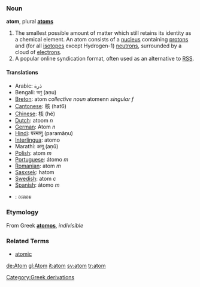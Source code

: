 === Noun ===
'''atom''', plural '''[[atoms]]'''

# The smallest possible amount of matter which still retains its identity as a chemical element.  An atom consists of a [[nucleus]] containing [[proton]]s and (for all [[isotope]]s except Hydrogen-1) [[neutron]]s, surrounded by a cloud of [[electron]]s.
# A popular online syndication format, often used as an alternative to [[RSS]].

==== Translations ====
*Arabic: ذرة
*Bengali: অণু (aṇu)
*[[Breton]]: atom ''collective noun'' atomenn ''singular f''
*[[Cantonese]]: 核 (hat6)
*[[Chinese]]: 核 (hé)
*[[Dutch]]: atoom ''n''
*[[German]]: Atom ''n''
*[[Hindi]]: परमाणु (paramāṇu)
*[[Interlingua]]: atomo
*Marathi: अणू (aṇū)
*[[Polish]]: atom ''m''
*[[Portuguese]]: átomo ''m''
*[[Romanian]]: atom ''m''
*[[Sasxsek]]: hatom
*[[Swedish]]: atom ''c''
*[[Spanish]]: átomo ''m''
*{{th}}: อะตอม

===Etymology===
From Greek '''[[atomos]]''', ''indivisible''

===Related Terms===
*[[atomic]]

[[Category:Greek derivations]]

[[de:Atom]]
[[gl:Atom]]
[[it:atom]]
[[sv:atom]]
[[tr:atom]]